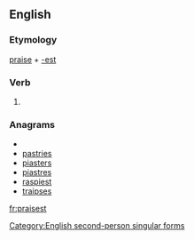 ==English==

===Etymology===
[[praise]] + [[-est]]

===Verb===
{{en-verb form}}

# {{archaic}} {{form of|Second-person singular simple present form|praise}}

===Anagrams===
* {{alphagram|aeiprsst}}
* [[pastries#English|pastries]]
* [[piasters#English|piasters]]
* [[piastres#English|piastres]]
* [[raspiest#English|raspiest]]
* [[traipses#English|traipses]]

[[Category:English second-person singular forms]]

[[fr:praisest]]